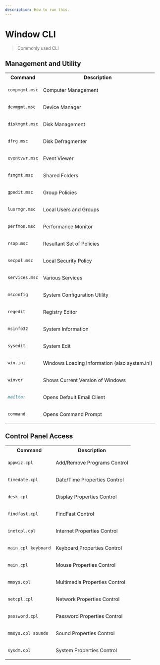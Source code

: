 ```yaml
---
description: How to run this.
---
```



# Window CLI
> Commonly used CLI

## Management and Utility

<div class="contentTableContainer">


<table>

<tr>
<th>Command</th>
<th>Description</th>
</tr>

<tr>
<td>

```md
compmgmt.msc
```

</td>
<td>
Computer Management
</td>
</tr>

<tr>
<td>

```md
devmgmt.msc
```

</td>
<td>
Device Manager
</td>
</tr>

<tr>
<td>

```md
diskmgmt.msc
```

</td>
<td>
Disk Management
</td>
</tr>

<tr>
<td>

```md
dfrg.msc
```

</td>
<td>
Disk Defragmenter
</td>
</tr>

<tr>
<td>

```md
eventvwr.msc
```

</td>
<td>
Event Viewer
</td>
</tr>

<tr>
<td>

```md
fsmgmt.msc
```

</td>
<td>
Shared Folders
</td>
</tr>

<tr>
<td>

```md
gpedit.msc
```

</td>
<td>
Group Policies
</td>
</tr>

<tr>
<td>

```md
lusrmgr.msc
```

</td>
<td>
Local Users and Groups
</td>
</tr>

<tr>
<td>

```md
perfmon.msc
```

</td>
<td>
Performance Monitor
</td>
</tr>

<tr>
<td>

```md
rsop.msc
```

</td>
<td>
Resultant Set of Policies
</td>
</tr>

<tr>
<td>

```md
secpol.msc
```

</td>
<td>
Local Security Policy
</td>
</tr>

<tr>
<td>

```md
services.msc
```

</td>
<td>
Various Services
</td>
</tr>

<tr>
<td>

```md
msconfig
```

</td>
<td>
System Configuration Utility
</td>
</tr>

<tr>
<td>

```md
regedit
```

</td>
<td>
Registry Editor
</td>
</tr>

<tr>
<td>

```md
msinfo32
```

</td>
<td>
System Information
</td>
</tr>

<tr>
<td>

```md
sysedit
```

</td>
<td>
System Edit
</td>
</tr>

<tr>
<td>

```md
win.ini
```

</td>
<td>
Windows Loading Information (also system.ini)
</td>
</tr>

<tr>
<td>

```md
winver
```

</td>
<td>
Shows Current Version of Windows
</td>
</tr>

<tr>
<td>

```md
mailto:
```

</td>
<td>
Opens Default Email Client
</td>
</tr>

<tr>
<td>

```md
command
```

</td>
<td>
Opens Command Prompt
</td>
</tr>

</table>

</div>

## Control Panel Access

<div class="contentTableContainer">


<table>

<tr>
<th>Command</th>
<th>Description</th>
</tr>

<tr>
<td>

```md
appwiz.cpl
```

</td>
<td>
Add/Remove Programs Control
</td>
</tr>

<tr>
<td>

```md
timedate.cpl
```

</td>
<td>
Date/Time Properties Control
</td>
</tr>

<tr>
<td>

```md
desk.cpl
```

</td>
<td>
Display Properties Control
</td>
</tr>

<tr>
<td>

```md
findfast.cpl
```

</td>
<td>
FindFast Control
</td>
</tr>

<tr>
<td>

```md
inetcpl.cpl
```

</td>
<td>
Internet Properties Control
</td>
</tr>

<tr>
<td>

```md
main.cpl keyboard
```

</td>
<td>
Keyboard Properties Control
</td>
</tr>

<tr>
<td>

```md
main.cpl
```

</td>
<td>
Mouse Properties Control
</td>
</tr>

<tr>
<td>

```md
mmsys.cpl
```

</td>
<td>
Multimedia Properties Control
</td>
</tr>

<tr>
<td>

```md
netcpl.cpl
```

</td>
<td>
Network Properties Control
</td>
</tr>

<tr>
<td>

```md
password.cpl
```

</td>
<td>
Password Properties Control
</td>
</tr>

<tr>
<td>

```md
mmsys.cpl sounds
```

</td>
<td>
Sound Properties Control
</td>
</tr>

<tr>
<td>

```md
sysdm.cpl
```

</td>
<td>
System Properties Control
</td>
</tr>

</table>


</div>